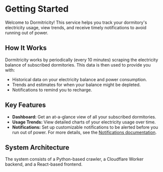 # Getting Started

Welcome to Dormitricity! This service helps you track your dormitory's electricity usage, view trends, and receive timely notifications to avoid running out of power.

## How It Works

Dormitricity works by periodically (every 10 minutes) scraping the electricity balance of subscribed dormitories. This data is then used to provide you with:

*   Historical data on your electricity balance and power consumption.
*   Trends and estimates for when your balance might be depleted.
*   Notifications to remind you to recharge.

## Key Features

*   **Dashboard:** Get an at-a-glance view of all your subscribed dormitories.
*   **Usage Trends:** View detailed charts of your electricity usage over time.
*   **Notifications:** Set up customizable notifications to be alerted before you run out of power. For more details, see the [Notifications documentation](../notification).

## System Architecture

The system consists of a Python-based crawler, a Cloudflare Worker backend, and a React-based frontend.